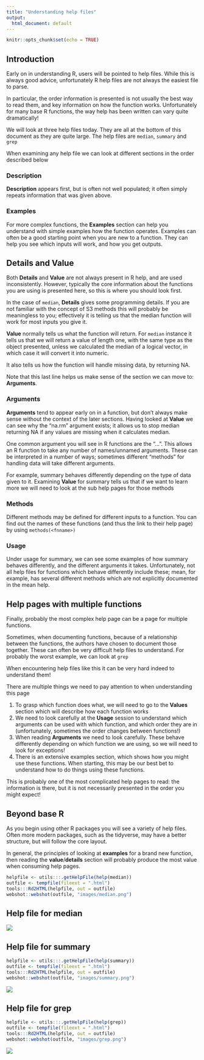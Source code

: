 ```yaml
---
title: "Understanding help files"
output:
  html_document: default
---
```


```r
knitr::opts_chunk$set(echo = TRUE)
```

## Introduction

Early on in understanding R, users will be pointed to help files. While this is always good advice, unfortunately R help files are not always the easiest file to parse. 

In particular, the order information is presented is not usually the best way to read them, and key information on how the function works. Unfortunately for many base R functions, the way help has been written can vary quite dramatically!

We will look at three help files today. They are all at the bottom of this document as they are quite large. The help files are `median`, `summary` and `grep` 

When examining any help file we can look at different sections in the order described below

### Description

**Description** appears first, but is often not well populated; it often simply repeats information that was given above. 

### Examples

For more complex functions, the **Examples** section can help you understand with simple examples how the function operates. Examples can often be a good starting point when you are new to a function. They can help you see which inputs will work, and how you get outputs.


## Details and Value

Both **Details** and **Value** are not always present in R help, and are used inconsistently. However, typically the core information about the functions you are using is presented here, so this is where you should look first.

In the case of `median`, **Details** gives some programming details. If you are not familiar with the concept of S3 methods this will probably be meaningless to you; effectively it is telling us that the median function will work for most inputs you give it. 

**Value** normally tells us what the function will return. For `median` instance it tells us that we will return a value of length one, with the same type as the object presented, unless we calculated the median of a logical vector, in which case it will convert it into numeric.

It also tells us how the function will handle missing data, by returning NA.

Note that this last line helps us make sense of the section we can move to: **Arguments**.

### Arguments

**Arguments** tend to appear early on in a function, but don't always make sense without the context of the later sections. Having looked at **Value** we can see why the "na.rm" argument exists; it allows us to stop median returning NA if any values are missing when it calculates median.

One common argument you will see in R functions are the "...". This allows an R function to take any number of names/unnamed arguments. These can be interpreted in a number of ways; sometimes different "methods" for handling data will take different arguments.

For example, summary behaves differently depending on the type of data given to it. Examining **Value** for summary tells us that if we want to learn more we will need to look at the sub help pages for those methods

### Methods

Different methods may be defined for different inputs to a function. You can find out the names of these functions (and thus the link to their help page) by using `methods(<fnname>)`

### Usage

Under usage for summary, we can see some examples of how summary behaves differently, and the different arguments it takes. Unfortunately, not all help files for functions which behave differently include these; mean, for example, has several different methods which are not explicitly documented in the mean help.

## Help pages with multiple functions

Finally, probably the most complex help page can be a page for multiple functions.

Sometimes, when documenting functions, because of a relationship between the functions, the authors have chosen to document those together. These can often be very difficult help files to understand. For probably the worst example, we can look at `grep`

When encountering help files like this it can be very hard indeed to understand them!

There are multiple things we need to pay attention to when understanding this page

1) To grasp which function does what, we will need to go to the **Values** section which will describe how each function works
2) We need to look carefully at the **Usage** session to understand which arguments can be used with which function, and which order they are in (unfortunately, sometimes the order changes between functions!)
3) When reading **Arguments** we need to look carefully. These behave differently depending on which function we are using, so we will need to look for exceptions!
4) There is an extensive examples section, which shows how you might use these functions. When starting, this may be our best bet to understand how to do things using these functions. 

This is probably one of the most complicated help pages to read: the information is there, but it is not necessarily presented in the order you might expect!


## Beyond base R

As you begin using other R packages you will see a variety of help files. Often more modern packages, such as the tidyverse, may have a better structure, but will follow the core layout.

In general, the principles of looking at **examples** for a brand new function, then reading the **value**/**details** section will probably produce the most value when consuming help pages.






```r
helpfile <- utils:::.getHelpFile(help(median))
outfile <- tempfile(fileext = ".html")
tools:::Rd2HTML(helpfile, out = outfile)
webshot::webshot(outfile, "images/median.png")

```   
## Help file for median 
![](images/median.png)


## Help file for summary

```r
helpfile <- utils:::.getHelpFile(help(summary))
outfile <- tempfile(fileext = ".html")
tools:::Rd2HTML(helpfile, out = outfile)
webshot::webshot(outfile, "images/summary.png")

```   

![](images/summary.png)


## Help file for grep

```r
helpfile <- utils:::.getHelpFile(help(grep))
outfile <- tempfile(fileext = ".html")
tools:::Rd2HTML(helpfile, out = outfile)
webshot::webshot(outfile, "images/grep.png")

```   

![](images/grep.png)